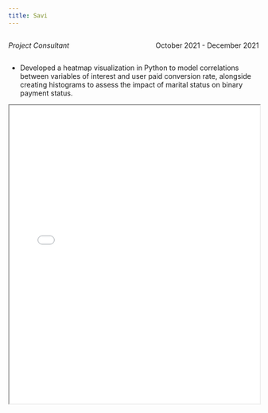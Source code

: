 ```yaml
---
title: Savi
---
```


::: {style="overflow: hidden;"}
::: {style="float: left;"}
*Project Consultant*
:::

::: {style="float: right;"}
October 2021 - December 2021
:::
:::

-   Developed a heatmap visualization in Python to model correlations between variables of interest and user paid conversion rate, alongside creating histograms to assess the impact of marital status on binary payment status.

::: {#fig-RefCardR}
<iframe width="100%" height="600" src="Savi.pdf">

</iframe>
:::